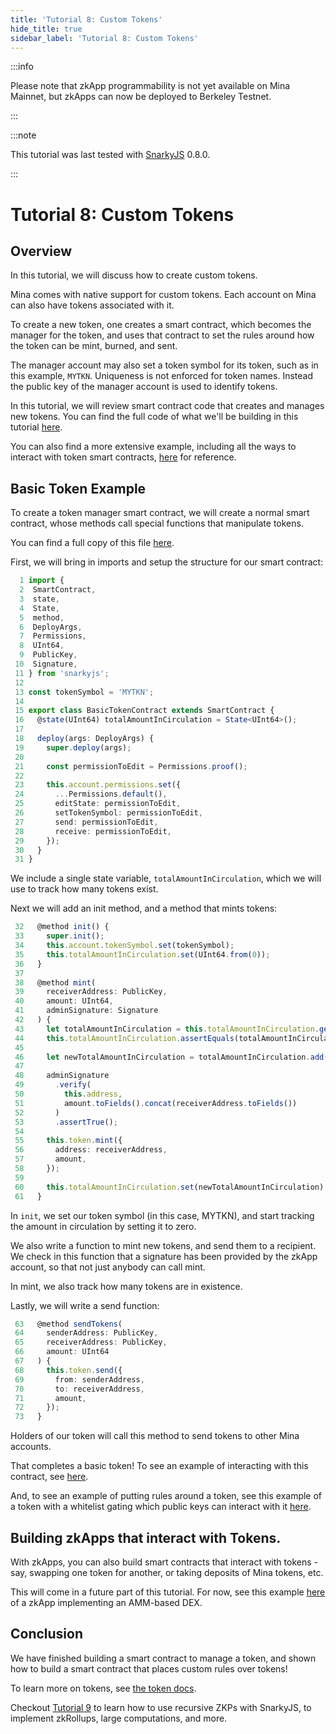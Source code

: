 ```yaml
---
title: 'Tutorial 8: Custom Tokens'
hide_title: true
sidebar_label: 'Tutorial 8: Custom Tokens'
---
```


:::info

Please note that zkApp programmability is not yet available on Mina Mainnet, but
zkApps can now be deployed to Berkeley Testnet.

:::

:::note

This tutorial was last tested with [SnarkyJS](https://www.npmjs.com/package/snarkyjs) 0.8.0.

:::

# Tutorial 8: Custom Tokens

## Overview

In this tutorial, we will discuss how to create custom tokens.

Mina comes with native support for custom tokens. Each account on Mina can also have tokens associated with it.

To create a new token, one creates a smart contract, which becomes the manager for the token, and uses that contract to set the rules around how the token can be mint, burned, and sent.

The manager account may also set a token symbol for its token, such as in this example, `MYTKN`. Uniqueness is not enforced for token names. Instead the public key of the manager account is used to identify tokens.

In this tutorial, we will review smart contract code that creates and manages new tokens. You can find the full code of what we'll be building in this tutorial [here](https://github.com/o1-labs/docs2/tree/main/examples/zkapps/08-custom-tokens/src).

You can also find a more extensive example, including all the ways to interact with token smart contracts, [here](https://github.com/o1-labs/snarkyjs/blob/main/src/lib/token.test.ts) for reference.

## Basic Token Example

To create a token manager smart contract, we will create a normal smart contract, whose methods call special functions that manipulate tokens.

You can find a full copy of this file [here](https://github.com/o1-labs/docs2/blob/main/examples/zkapps/08-custom-tokens/src/BasicTokenContract.ts).

First, we will bring in imports and setup the structure for our smart contract:

```ts
  1 import {
  2  SmartContract,
  3  state,
  4  State,
  5  method,
  6  DeployArgs,
  7  Permissions,
  8  UInt64,
  9  PublicKey,
 10  Signature,
 11 } from 'snarkyjs';
 12
 13 const tokenSymbol = 'MYTKN';
 14
 15 export class BasicTokenContract extends SmartContract {
 16   @state(UInt64) totalAmountInCirculation = State<UInt64>();
 17
 18   deploy(args: DeployArgs) {
 19     super.deploy(args);
 20
 21     const permissionToEdit = Permissions.proof();
 22
 23     this.account.permissions.set({
 24       ...Permissions.default(),
 25       editState: permissionToEdit,
 26       setTokenSymbol: permissionToEdit,
 27       send: permissionToEdit,
 28       receive: permissionToEdit,
 29     });
 30   }
 31 }
```

We include a single state variable, `totalAmountInCirculation`, which we will use to track how many tokens exist.

Next we will add an init method, and a method that mints tokens:

```ts
 32   @method init() {
 33     super.init();
 34     this.account.tokenSymbol.set(tokenSymbol);
 35     this.totalAmountInCirculation.set(UInt64.from(0));
 36   }
 37
 38   @method mint(
 39     receiverAddress: PublicKey,
 40     amount: UInt64,
 41     adminSignature: Signature
 42   ) {
 43     let totalAmountInCirculation = this.totalAmountInCirculation.get();
 44     this.totalAmountInCirculation.assertEquals(totalAmountInCirculation);
 45
 46     let newTotalAmountInCirculation = totalAmountInCirculation.add(amount);
 47
 48     adminSignature
 49       .verify(
 50         this.address,
 51         amount.toFields().concat(receiverAddress.toFields())
 52       )
 53       .assertTrue();
 54
 55     this.token.mint({
 56       address: receiverAddress,
 57       amount,
 58     });
 59
 60     this.totalAmountInCirculation.set(newTotalAmountInCirculation);
 61   }
```

In `init`, we set our token symbol (in this case, MYTKN), and start tracking the amount in circulation by setting it to zero.

We also write a function to mint new tokens, and send them to a recipient. We check in this function that a signature has been provided by the zkApp account, so that not just anybody can call mint.

In mint, we also track how many tokens are in existence.

Lastly, we will write a send function:

```ts
 63   @method sendTokens(
 64     senderAddress: PublicKey,
 65     receiverAddress: PublicKey,
 66     amount: UInt64
 67   ) {
 68     this.token.send({
 69       from: senderAddress,
 70       to: receiverAddress,
 71       amount,
 72     });
 73   }
```

Holders of our token will call this method to send tokens to other Mina accounts.

That completes a basic token! To see an example of interacting with this contract, see [here](https://github.com/es92/zkApp-examples/blob/f65d61e8884691d2cd62b59e1e21568bd6f119a7/08-custom-tokens/src/main.ts).

And, to see an example of putting rules around a token, see this example of a token with a whitelist gating which public keys can interact with it [here](https://github.com/o1-labs/docs2/blob/main/examples/zkapps/08-custom-tokens/src/WhitelistedTokenContract.ts).

## Building zkApps that interact with Tokens.

With zkApps, you can also build smart contracts that interact with tokens - say, swapping one token for another, or taking deposits of Mina tokens, etc.

This will come in a future part of this tutorial. For now, see this example [here](https://github.com/o1-labs/snarkyjs/blob/main/src/examples/zkapps/dex/dex.ts) of a zkApp implementing an AMM-based DEX.

## Conclusion

We have finished building a smart contract to manage a token, and shown how to build a smart contract that places custom rules over tokens!

To learn more on tokens, see [the token docs](/zkapps/snarkyjs/custom-tokens).

Checkout [Tutorial 9](recursion) to learn how to use recursive ZKPs with SnarkyJS, to implement zkRollups, large computations, and more.
